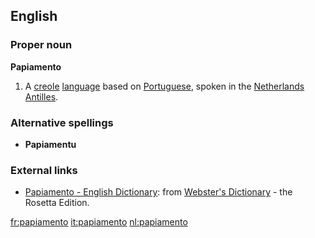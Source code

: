 ==English==
===Proper noun===
'''Papiamento'''
#A [[creole]] [[language]] based on [[Portuguese]], spoken in the [[Netherlands Antilles]].
===Alternative spellings===
*'''Papiamentu'''
=== External links ===
*[http://www.websters-online-dictionary.org/definition/Papiamen-english/ Papiamento - English Dictionary]: from [http://www.websters-online-dictionary.org/ Webster's Dictionary] - the Rosetta Edition.

[[fr:papiamento]]
[[it:papiamento]]
[[nl:papiamento]]